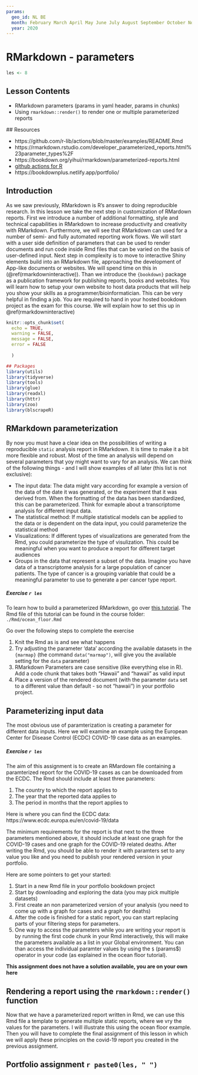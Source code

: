 ```yaml
---
params:
  geo_id: NL BE
  month: February March April May June July August September October November December
  year: 2020
---
```

# RMarkdown - parameters {#rmarkdownparams}
```r
les <- 8
```



## Lesson Contents

 - RMarkdown parameters (params in yaml header, params in chunks)
 - Using `rmarkdown::render()` to render one or multiple parameterized reports

 ## Resources

 - https://github.com/r-lib/actions/blob/master/examples/README.Rmd
 - https://rmarkdown.rstudio.com/developer_parameterized_reports.html%23parameter_types%2F
 - https://bookdown.org/yihui/rmarkdown/parameterized-reports.html
 - [github actions for R](https://community.rstudio.com/t/github-actions-for-r-introducing-the-ghactions-package/23571) 
 - https://bookdownplus.netlify.app/portfolio/

## Introduction

As we saw previously, RMarkdown is R's answer to doing reproducible research. In this lesson we take the next step in customization of RMardown reports. First we introduce a number of additional formatting, style and technical capabilities in RMarkdown to increase productivity and creativity with RMarkdown. 
Furthermore, we will see that RMarkdown can used for a number of semi- and fully automated reporting work flows. We will start with a user side definition of parameters that can be used to render documents and run code inside Rmd files that can be varied on the basis of user-defined input. Next step in complexity is to move to interactive Shiny elements build into an RMarkdown file, approaching the development of App-like documents or websites. We will spend time on this in (\@ref(rmarkdowninteractive)). Than we introduce the `{bookdown}` package as a publication framework for publishing reports, books and websites. You will learn how to setup your own website to host data products that will help you show your skills as a programmer/bioinformatician. This can be very helpful in finding a job. You are required to hand in your hosted bookdown project as the exam for this course. We will explain how to set this up in \@ref(rmarkdowninteractive)      

```r
knitr::opts_chunk$set(
  echo = TRUE,
  warning = FALSE,
  message = FALSE,
  error = FALSE
  
  )
```

```r
## Packages
library(utils)
library(tidyverse)
library(tools)
library(glue)
library(readxl) 
library(httr) 
library(zoo)
library(blscrapeR)
```

## RMarkdown parameterization
By now you must have a clear idea on the possibilities of writing a reproducible `static` analysis report in RMarkdown. It is time to make it a bit more flexible and robust.
Most of the time an analysis will depend on several parameters that yoy might want to vary for an analysis. We can think of the following things - and I will show examples of all later (this list is not exclusive):

 - The input data: The data might vary according for example a version of the data of the date it was generated, or the experiment that it was derived from. When the formatting of the data has been standardized, this can be parameterized. Think for exmaple about a transcriptome analysis for different input data.
 - The statistical method: If multiple statistical models can be applied to the data or is dependent on the data input, you could parameterize the statistical method
 - Visualizations: If different types of visualizations are generated from the Rmd, you could parameterize the type of visulization. This could be meaningful when you want to produce a report for different target audiences
 - Groups in the data that represent a subset of the data. Imagine you have data of a transcriptome analysis for a large population of cancer patients. The type of cancer is a grouping variable that could be a meaningful parameter to use to generate a per cancer type report.  

<div class="question">
##### Exercise `r les` {-}

To learn how to build a parameterized RMarkdown, go over [this tutorial](https://rmarkdown.rstudio.com/lesson-6.html). 
The Rmd file of this tutorial can be found in the course folder: `./Rmd/ocean_floor.Rmd`

Go over the following steps to complete the exercise
 
 1. Knit the Rmd as is and see what happens
 1. Try adjusting the parameter 'data' according the available datasets in the `{marmap}` (the command `data("marmap")`, will give you the available setting for the `data` parameter)
 1. RMarkdown Parameters are case sensitive (like everything else in R). Add a code chunk that takes both "Hawaii" and "hawaii" as valid input
 1. Place a version of the rendered document (with the parameter `data` set to a different value than default - so not "hawaii") in your portfolio project.

## Parameterizing input data
The most obvious use of paramterization is creating a parameter for different data inputs. Here we will examine an example using the European Center for Disease Control (ECDC) COVID-19 case data as an examples. 

<div class="question">
##### Exercise `r les` {-}

The aim of this assignment is to create an RMardown file containing a paramterized report for the COVID-19 cases as can be downloaded from the ECDC. The Rmd should include at least three parameters:

 1. The country to which the report applies to
 1. The year that the reported data applies to 
 1. The period in months that the report applies to

Here is where you can find the ECDC data: https://www.ecdc.europa.eu/en/covid-19/data

The minimum requirements for the report is that next to the three parameters mentioned above, it should include at least one graph for the COVID-19 cases and one graph for the COVID-19 related deaths. 
After writing the Rmd, you should be able to render it with paramters set to any value you like and you need to publish your rendered version in your portfolio.

Here are some pointers to get your started:
 
 1. Start in a new Rmd file in your portfolio bookdown project
 1. Start by downloading and exploring the data (you may pick multiple datasets)
 1. First create an non parameterized version of your analysis (you need to come up with a graph for cases and a graph for deaths)
 1. After the code is finished for a static report, you can start replacing parts of your filtering steps for parameters.
 1. One way to access the parameters while you are writing your report is by running the first code chunk in your Rmd interactively, this will make the parameters available as a list in your Global environment. You can than access the individual paramter values by using the `$` (params$<parameter_key>) operator in your code (as explained in the ocean floor tutorial). 
 
**This assignment does not have a solution available, you are on your own here** 
 
</div>

## Rendering a report using the `rmarkdown::render()` function
Now that we have a parameterized report written in Rmd, we can use this Rmd file a template to generate multiple static reports, where we vry the values for the parameters. I will illustrate this using the ocean floor example. Then you will have to complete the final assignment of this lesson in which we will apply these principles on the covid-19 report you created in the previous assignment.  


## Portfolio assignment `r paste0(les, " ")` {-}

